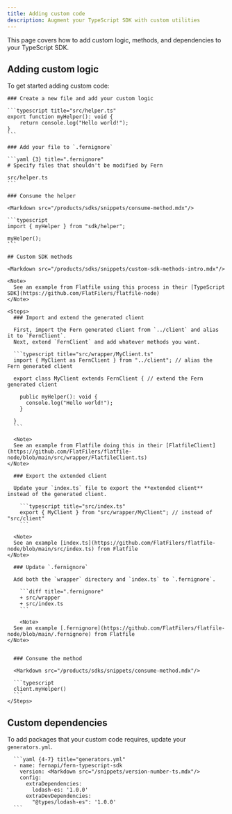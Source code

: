 ```yaml
---
title: Adding custom code
description: Augment your TypeScript SDK with custom utilities
---
```


This page covers how to add custom logic, methods, and dependencies to your TypeScript SDK. 

<Markdown src="/products/sdks/snippets/custom-code-callout.mdx"/>

## Adding custom logic

To get started adding custom code:

<Steps>
    
    ### Create a new file and add your custom logic

    ```typescript title="src/helper.ts"
    export function myHelper(): void {
        return console.log("Hello world!");
    }
    ```

    ### Add your file to `.fernignore`

    ```yaml {3} title=".fernignore"
    # Specify files that shouldn't be modified by Fern

    src/helper.ts
    ```

    ### Consume the helper

    <Markdown src="/products/sdks/snippets/consume-method.mdx"/>

    ```typescript
    import { myHelper } from "sdk/helper";

    myHelper();
    ```
</Steps>

    ## Custom SDK methods

    <Markdown src="/products/sdks/snippets/custom-sdk-methods-intro.mdx"/>

    <Note>
      See an example from Flatfile using this process in their [TypeScript SDK](https://github.com/FlatFilers/flatfile-node)
    </Note>

    <Steps>
      ### Import and extend the generated client

      First, import the Fern generated client from `../client` and alias it to `FernClient`.
      Next, extend `FernClient` and add whatever methods you want.

      ```typescript title="src/wrapper/MyClient.ts"
      import { MyClient as FernClient } from "../client"; // alias the Fern generated client

      export class MyClient extends FernClient { // extend the Fern generated client

        public myHelper(): void {
          console.log("Hello world!");
        }

      }
      ```

      <Note>
      See an example from Flatfile doing this in their [FlatfileClient](https://github.com/FlatFilers/flatfile-node/blob/main/src/wrapper/FlatfileClient.ts)
    </Note>

      ### Export the extended client

      Update your `index.ts` file to export the **extended client** instead of the generated client. 

        ```typescript title="src/index.ts"
        export { MyClient } from "src/wrapper/MyClient"; // instead of "src/client"
        ```

      <Note>
      See an example [index.ts](https://github.com/FlatFilers/flatfile-node/blob/main/src/index.ts) from Flatfile
    </Note>

      ### Update `.fernignore`

      Add both the `wrapper` directory and `index.ts` to `.fernignore`.

        ```diff title=".fernignore"
        + src/wrapper
        + src/index.ts
        ```

        <Note>
      See an example [.fernignore](https://github.com/FlatFilers/flatfile-node/blob/main/.fernignore) from Flatfile
    </Note>


      ### Consume the method

      <Markdown src="/products/sdks/snippets/consume-method.mdx"/>

      ```typescript
      client.myHelper()
      ```
    </Steps>
  

## Custom dependencies

<Markdown src="/snippets/pro-callout.mdx"/>

To add packages that your custom code requires, update your `generators.yml`.

      ```yaml {4-7} title="generators.yml"
      - name: fernapi/fern-typescript-sdk
        version: <Markdown src="/snippets/version-number-ts.mdx"/>
        config:
          extraDependencies:
            lodash-es: '1.0.0'
          extraDevDependencies:
            "@types/lodash-es": '1.0.0'
      ```
